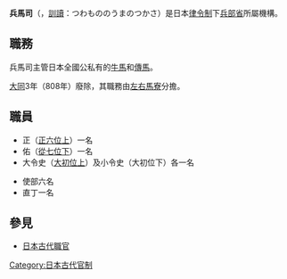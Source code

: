 {{for|中國古代軍事機構|兵馬司}}
{{for|主管朝廷禦馬飼養的機構|馬寮}}
'''兵馬司'''（{{jpn|j=兵馬司|hg=ひょうまし}}，[[訓讀|訓讀]]：つわもののうまのつかさ）是日本[[律令制|律令制]]下[[兵部省|兵部省]]所屬機構。

== 職務 ==
兵馬司主管日本全國公私有的[[牛|牛]][[馬|馬]]和[[傳馬|傳馬]]。

[[大同_(日本)|大同]]3年（808年）廢除，其職務由[[馬寮|左右馬寮]]分擔。

== 職員 ==
* 正（[[正六位|正六位上]]）一名
* 佑（[[從六位#從七位|從七位下]]）一名
* 大令史（[[大初位|大初位上]]）及小令史（大初位下）各一名

* 使部六名
* 直丁一名

==參見 ==
*[[日本古代職官|日本古代職官]]


[[Category:日本古代官制|Category:日本古代官制]]

{{Japanese-history-stub}}